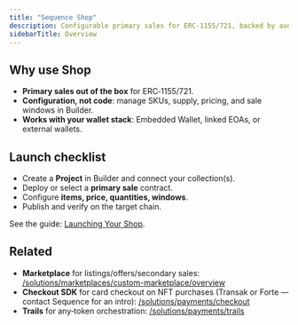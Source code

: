 ```yaml
---
title: "Sequence Shop"
description: Configurable primary sales for ERC‑1155/721, backed by audited contracts. Manage SKUs, pricing, and schedules in Builder.
sidebarTitle: Overview
---
```


## Why use Shop

- **Primary sales out of the box** for ERC‑1155/721.  
- **Configuration, not code**: manage SKUs, supply, pricing, and sale windows in Builder.  
- **Works with your wallet stack**: Embedded Wallet, linked EOAs, or external wallets.

## Launch checklist

- Create a **Project** in Builder and connect your collection(s).  
- Deploy or select a **primary sale** contract.  
- Configure **items, price, quantities, windows**.  
- Publish and verify on the target chain.

<Note>
See the guide: <a href="/solutions/shop/guide">Launching Your Shop</a>.
</Note>

## Related

- **Marketplace** for listings/offers/secondary sales: <a href="/solutions/marketplaces/custom-marketplace/overview">/solutions/marketplaces/custom-marketplace/overview</a>  
- **Checkout SDK** for card checkout on NFT purchases (Transak or Forte — contact Sequence for an intro): <a href="/solutions/payments/checkout">/solutions/payments/checkout</a>  
- **Trails** for any‑token orchestration: <a href="/solutions/payments/trails">/solutions/payments/trails</a>
